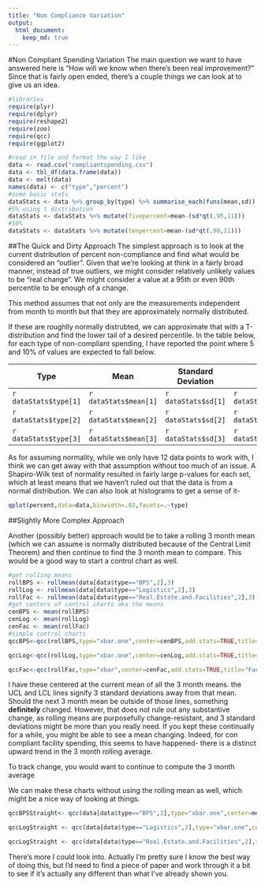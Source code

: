 ```yaml
---
title: "Non Compliance Variation"
output: 
  html_document:
    keep_md: true
---
```

#Non Compliant Spending Variation
The main question we want to have answered here is "How will we know when there's been real improvement?" Since that is fairly open ended, there's a couple things we can look at to give us an idea.

```r
#libraries
require(plyr)
require(dplyr)
require(reshape2)
require(zoo)
require(qcc)
require(ggplot2)

#read in file and format the way I like
data <- read.csv("compliantspending.csv")
data <- tbl_df(data.frame(data))
data <- melt(data)
names(data) <- c("type","percent")
#some basic stats
dataStats <- data %>% group_by(type) %>% summarise_each(funs(mean,sd))
#5% using t distribution
dataStats <- dataStats %>% mutate(fivepercent=mean-(sd*qt(.95,11)))
#10%
dataStats <- dataStats %>% mutate(tenpercent=mean-(sd*qt(.90,11)))
```

##The Quick and Dirty Approach
The simplest approach is to look at the current distribution of percent non-compliance and find what would be considered an "outlier". Given that we're looking at think in a fairly broad manner, instead of true outliers, we might consider relatively unlikely values to be "real change". We might consider a value at a 95th or even 90th percentile to be enough of a change. 

This method assumes that not only are the measurements independent from month to month but that they are approximately normally distributed. 

If these are roughlly normally distrubted, we can approximate that with a T-distribution and find the lower tail of a desired percentile. In the table below, for each type of non-compliant spending, I have reported the point where 5 and 10% of values are expected to fall below. 

Type | Mean | Standard Deviation | Five Percent | Ten Percent
-----|------|--------------------|--------------|------------
`r dataStats$type[1]`|`r dataStats$mean[1]`|`r dataStats$sd[1]`|`r dataStats$fivepercent[1]`|`r dataStats$tenpercent[1]`
`r dataStats$type[2]`|`r dataStats$mean[2]`|`r dataStats$sd[2]`|`r dataStats$fivepercent[2]`|`r dataStats$tenpercent[2]`
`r dataStats$type[3]`|`r dataStats$mean[3]`|`r dataStats$sd[3]`|`r dataStats$fivepercent[3]`|`r dataStats$tenpercent[3]`

As for assuming normality, while we only have 12 data points to work with, I think we can get away with that assumption without too much of an issue. A Shapiro-Wilk test of normality resulted in fairly large p-values for each set, which at least means that we haven't ruled out that the data is from a normal distribution. We can also look at histograms to get a sense of it-
```r
qplot(percent,data=data,binwidth=.03,facets=.~type)
```


##Slightly More Complex Approach


Another (possibly better) approach would be to take a rolling 3 month mean (which we can assume is normally distributed because of the Central Limit Theorem) and then continue to find the 3 month mean to compare. This would be a good way to start a control chart as well.

```r
#get rolling means
rollBPS <- rollmean(data[data$type=="BPS",2],3)
rollLog <- rollmean(data[data$type=="Logistics",2],3)
rollFac <- rollmean(data[data$type=="Real.Estate.and.Facilities",2],3)
#get centers of control charts aka the means
cenBPS <- mean(rollBPS)
cenLog <- mean(rollLog)
cenFac <- mean(rollFac)
#simple control charts
qccBPS<-qcc(rollBPS,type="xbar.one",center=cenBPS,add.stats=TRUE,title="BPS Non-Compliant Spending 3 Month Rolling Mean",std.dev=sd(rollBPS))
```

```r
qccLog<-qcc(rollLog,type="xbar.one",center=cenLog,add.stats=TRUE,title="Logistics Non Compliant Spending 3 Month Rolling Mean",std.dev=sd(rollLog))
```

```r
qccFac<-qcc(rollFac,type="xbar",center=cenFac,add.stats=TRUE,title="Facilities Non Compliant Spending 3 Month Rolling Mean",std.dev=sd(rollFac))
```

I have these centered at the current mean of all the 3 month means. the UCL and LCL lines signify 3 standard deviations away from that mean. Should the next 3 month mean be outside of those lines, something **definitely** changed. However, that does not rule out any substantive change, as rolling means are purposefully change-resistant, and 3 standard deviations might be more than you really need. If you kept these continually for a while, you might be able to see a mean changing. Indeed, for con compliant facility spending, this seems to have happened- there is a distinct upward trend in the 3 month rolling average. 

To track change, you would want to continue to compute the 3 month average


We can make these charts without using the rolling mean as well, which might be a nice way of looking at things. 


```r
qccBPSStraight<- qcc(data[data$type=="BPS",2],type="xbar.one",center=mean(data[data$type=="BPS",2]),add.stats=TRUE,title="BPS Non-Compliant Spending",std.dev=sd(data[data$type=="BPS",2]))
```

```r
qccLogStraight <- qcc(data[data$type=="Logistics",2],type="xbar.one",center=mean(data[data$type=="Logistics",2]),add.stats=TRUE,title="Logistics Non-Compliant Spending",std.dev=sd(data[data$type=="Logistics",2]))
```

```r
qccLogStraight <- qcc(data[data$type=="Real.Estate.and.Facilities",2],type="xbar.one",center=mean(data[data$type=="Real.Estate.and.Facilities",2]),add.stats=TRUE,title="Facilities Non-Compliant Spending",std.dev=sd(data[data$type=="Real.Estate.and.Facilities",2]))
```

There's more I could look into. Actually I'm pretty sure I know the best way of doing this, but I'd need to find a piece of paper and work through it a bit to see if it's actually any different than what I've already shown you.